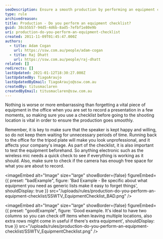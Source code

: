 ```yaml
---
seoDescription: Ensure a smooth production by performing an equipment checklist before recording, including testing electronics and verifying camera space.
type: rule
archivedreason:
title: Production - Do you perform an equipment checklist?
guid: 38cb5b57-94d5-4d6b-8ad5-7efbf1e80e9b
uri: production-do-you-perform-an-equipment-checklist
created: 2011-11-09T01:45:47.000Z
authors:
  - title: Adam Cogan
    url: https://ssw.com.au/people/adam-cogan
  - title: Raj Dhatt
    url: https://ssw.com.au/people/raj-dhatt
related: []
redirects: []
lastUpdated: 2021-01-12T18:30:27.000Z
lastUpdatedBy: TiagoAraujo
lastUpdatedByEmail: TiagoAraujo@ssw.com.au
createdBy: titusmaclaren
createdByEmail: titusmaclaren@ssw.com.au
---
```


Nothing is worse or more embarrassing than forgetting a vital piece of equipment in the office when you are set to record a presentation in a few moments, so making sure you use a checklist before going to the shooting location is vital in order to ensure the production goes smoothly.

Remember, it is key to make sure that the speaker is kept happy and willing, so do not keep them waiting for unnecessary periods of time. Running back to the office for the tripod plate will make you look unprofessional, and it affects your company's image.
As part of the checklist, it is also important to test the equipment beforehand. So anything electronic such as the wireless mic needs a quick check to see if everything is working as it should. Also, make sure to check if the camera has enough free space for what you are about to record.

<imageEmbed
  alt="Image"
  size="large"
  showBorder={false}
  figureEmbed={{
    preset: "badExample",
    figure: 'Bad Example - Be specific about what equipment you need as generic lists make it easy to forget things',
    shouldDisplay: true
  }}
  src="/uploads/rules/production-do-you-perform-an-equipment-checklist/SSWTV_EquipmentChecklist_BAD.png"
/>

<imageEmbed
  alt="Image"
  size="large"
  showBorder={false}
  figureEmbed={{
    preset: "goodExample",
    figure: 'Good example. It\'s ideal to have two columns so you can check off items when leaving multiple locations, also extra rows might come in useful if there\'s extra equipment',
    shouldDisplay: true
  }}
  src="/uploads/rules/production-do-you-perform-an-equipment-checklist/SSWTV_EquipmentChecklist.png"
/>
